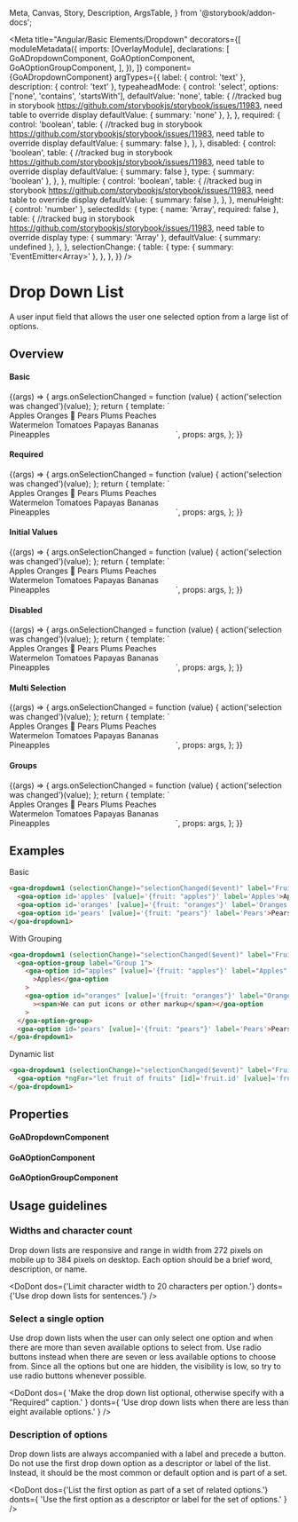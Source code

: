   Meta,
  Canvas,
  Story,
  Description,
  ArgsTable,
} from '@storybook/addon-docs';




<Meta
  title="Angular/Basic Elements/Dropdown"
  decorators={[
    moduleMetadata({
      imports: [OverlayModule],
      declarations: [
        GoADropdownComponent,
        GoAOptionComponent,
        GoAOptionGroupComponent,
      ],
    }),
  ]}
  component={GoADropdownComponent}
  argTypes={{
    label: { control: 'text' },
    description: { control: 'text' },
    typeaheadMode: {
      control: 'select',
      options: ['none', 'contains', 'startsWith'],
      defaultValue: 'none',
      table: {
        //tracked bug in storybook https://github.com/storybookjs/storybook/issues/11983, need table to override display
        defaultValue: { summary: 'none' },
      },
    },
    required: {
      control: 'boolean',
      table: {
        //tracked bug in storybook https://github.com/storybookjs/storybook/issues/11983, need table to override display
        defaultValue: { summary: false },
      },
    },
    disabled: {
      control: 'boolean',
      table: {
        //tracked bug in storybook https://github.com/storybookjs/storybook/issues/11983, need table to override display
        defaultValue: { summary: false },
        type: { summary: 'boolean' },
      },
    },
    multiple: {
      control: 'boolean',
      table: {
        //tracked bug in storybook https://github.com/storybookjs/storybook/issues/11983, need table to override display
        defaultValue: { summary: false },
      },
    },
    menuHeight: { control: 'number' },
    selectedIds: {
      type: { name: 'Array<string>', required: false },
      table: {
        //tracked bug in storybook https://github.com/storybookjs/storybook/issues/11983, need table to override display
        type: { summary: 'Array<string>' },
        defaultValue: { summary: undefined },
      },
    },
    selectionChange: {
      table: {
        type: { summary: 'EventEmitter<Array<any>>' },
      },
    },
  }}
/>

# Drop Down List

A user input field that allows the user one selected option from a large list of options.

## Overview

#### Basic

<Canvas>
  <Story
    name="Basic"
    height={400}
    args={{
      label: 'Fruits',
      description: 'Choose your favourite fruit!',
      typeaheadMode: 'none',
      required: false,
      disabled: false,
      multiple: false,
    }}
  >
    {(args) => {
      args.onSelectionChanged = function (value) {
        action('selection was changed')(value);
      };
      return {
        template: `<span style="width:300px;display:inline-block;">
                    <goa-dropdown1
                        (selectionChange)="onSelectionChanged($event)"
                        [typeaheadMode]="typeaheadMode"
                        [menuHeight]="menuHeight"
                        [required]="required"
                        [disabled]="disabled"
                        [multiple]="multiple"
                        [label]="label"
                        [selectedIds]="selectedIds"
                        [description]="description">
                      <goa-option id='apples' [value]='{fruit: "apples"}' label="Apples">Apples</goa-option>
                      <goa-option id='oranges' [value]='{fruit: "oranges"}' label="Oranges"><span>Oranges 🍊</span></goa-option>
                      <goa-option id='pears' [value]='{fruit: "pears"}' label="Pears">Pears</goa-option>
                      <goa-option id='plums' [value]='{fruit: "plums"}' label="Plums">Plums</goa-option>
                      <goa-option id='peaches' [value]='{fruit: "peaches"}' label="Peaches">Peaches</goa-option>
                      <goa-option id='watermelons' [value]='{fruit: "watermelons"}' label="Watermelon">Watermelon</goa-option>
                      <goa-option id='tomatoes' [value]='{fruit: "tomatoes"}' label="Tomatoes">Tomatoes</goa-option>
                      <goa-option id='papayas' [value]='{fruit: "papayas"}' label="Papayas">Papayas</goa-option>
                      <goa-option id='bananas' [value]='{fruit: "bananas"}' label="Bananas">Bananas</goa-option>
                      <goa-option id='pineapples' [value]='{fruit: "pineapples"}' label="Pineapples">Pineapples</goa-option>
                    </goa-dropdown1>
                  </span>`,
        props: args,
      };
    }}
  </Story>
</Canvas>

#### Required

<Canvas>
  <Story
    name="Required"
    height={400}
    args={{
      label: 'Fruits',
      description: 'Choose your favourite fruit!',
      typeaheadMode: 'none',
      required: true,
      disabled: false,
      multiple: false,
    }}
  >
    {(args) => {
      args.onSelectionChanged = function (value) {
        action('selection was changed')(value);
      };
      return {
        template: `<span style="width:300px;display:inline-block;">
                    <goa-dropdown1
                        (selectionChange)="onSelectionChanged($event)"
                        [typeaheadMode]="typeaheadMode"
                        [menuHeight]="menuHeight"
                        [required]="required"
                        [disabled]="disabled"
                        [multiple]="multiple"
                        [label]="label"
                        [selectedIds]="selectedIds"
                        [description]="description">
                      <goa-option id='apples' [value]='{fruit: "apples"}' label="Apples">Apples</goa-option>
                      <goa-option id='oranges' [value]='{fruit: "oranges"}' label="Oranges"><span>Oranges 🍊</span></goa-option>
                      <goa-option id='pears' [value]='{fruit: "pears"}' label="Pears">Pears</goa-option>
                      <goa-option id='plums' [value]='{fruit: "plums"}' label="Plums">Plums</goa-option>
                      <goa-option id='peaches' [value]='{fruit: "peaches"}' label="Peaches">Peaches</goa-option>
                      <goa-option id='watermelons' [value]='{fruit: "watermelons"}' label="Watermelon">Watermelon</goa-option>
                      <goa-option id='tomatoes' [value]='{fruit: "tomatoes"}' label="Tomatoes">Tomatoes</goa-option>
                      <goa-option id='papayas' [value]='{fruit: "papayas"}' label="Papayas">Papayas</goa-option>
                      <goa-option id='bananas' [value]='{fruit: "bananas"}' label="Bananas">Bananas</goa-option>
                      <goa-option id='pineapples' [value]='{fruit: "pineapples"}' label="Pineapples">Pineapples</goa-option>
                    </goa-dropdown1>
                  </span>`,
        props: args,
      };
    }}
  </Story>
</Canvas>

#### Initial Values

<Canvas>
  <Story
    name="Initial Values"
    height={400}
    args={{
      label: 'Fruits',
      description: 'Choose your favourite fruit!',
      typeaheadMode: 'none',
      required: false,
      disabled: false,
      multiple: false,
    }}
  >
    {(args) => {
      args.onSelectionChanged = function (value) {
        action('selection was changed')(value);
      };
      return {
        template: `<span style="width:300px;display:inline-block;">
                    <goa-dropdown1
                        (selectionChange)="onSelectionChanged($event)"
                        [typeaheadMode]="typeaheadMode"
                        [menuHeight]="menuHeight"
                        [required]="required"
                        [disabled]="disabled"
                        [multiple]="multiple"
                        [label]="label"
                        [selectedIds]="selectedIds"
                        [description]="description">
                      <goa-option id='apples' [value]='{fruit: "apples"}' label="Apples">Apples</goa-option>
                      <goa-option id='oranges' [defaultSelected]="true" [value]='{fruit: "oranges"}' label="Oranges"><span>Oranges 🍊</span></goa-option>
                      <goa-option id='pears' [value]='{fruit: "pears"}' label="Pears">Pears</goa-option>
                      <goa-option id='plums' [value]='{fruit: "plums"}' label="Plums">Plums</goa-option>
                      <goa-option id='peaches' [value]='{fruit: "peaches"}' label="Peaches">Peaches</goa-option>
                      <goa-option id='watermelons' [value]='{fruit: "watermelons"}' label="Watermelon">Watermelon</goa-option>
                      <goa-option id='tomatoes' [value]='{fruit: "tomatoes"}' label="Tomatoes">Tomatoes</goa-option>
                      <goa-option id='papayas' [value]='{fruit: "papayas"}' label="Papayas">Papayas</goa-option>
                      <goa-option id='bananas' [value]='{fruit: "bananas"}' label="Bananas">Bananas</goa-option>
                      <goa-option id='pineapples' [value]='{fruit: "pineapples"}' label="Pineapples">Pineapples</goa-option>
                    </goa-dropdown1>
                  </span>`,
        props: args,
      };
    }}
  </Story>
</Canvas>

#### Disabled

<Canvas>
  <Story
    name="Disabled"
    height={400}
    args={{
      label: 'Fruits',
      description: 'Choose your favourite fruit!',
      typeaheadMode: 'none',
      required: false,
      disabled: true,
      multiple: false,
    }}
  >
    {(args) => {
      args.onSelectionChanged = function (value) {
        action('selection was changed')(value);
      };
      return {
        template: `<span style="width:300px;display:inline-block;">
                    <goa-dropdown1
                        (selectionChange)="onSelectionChanged($event)"
                        [typeaheadMode]="typeaheadMode"
                        [menuHeight]="menuHeight"
                        [required]="required"
                        [disabled]="disabled"
                        [multiple]="multiple"
                        [label]="label"
                        [selectedIds]="selectedIds"
                        [description]="description">
                      <goa-option id='apples' [value]='{fruit: "apples"}' label="Apples">Apples</goa-option>
                      <goa-option id='oranges' [value]='{fruit: "oranges"}' label="Oranges"><span>Oranges 🍊</span></goa-option>
                      <goa-option id='pears' [value]='{fruit: "pears"}' label="Pears">Pears</goa-option>
                      <goa-option id='plums' [value]='{fruit: "plums"}' label="Plums">Plums</goa-option>
                      <goa-option id='peaches' [value]='{fruit: "peaches"}' label="Peaches">Peaches</goa-option>
                      <goa-option id='watermelons' [value]='{fruit: "watermelons"}' label="Watermelon">Watermelon</goa-option>
                      <goa-option id='tomatoes' [value]='{fruit: "tomatoes"}' label="Tomatoes">Tomatoes</goa-option>
                      <goa-option id='papayas' [value]='{fruit: "papayas"}' label="Papayas">Papayas</goa-option>
                      <goa-option id='bananas' [value]='{fruit: "bananas"}' label="Bananas">Bananas</goa-option>
                      <goa-option id='pineapples' [value]='{fruit: "pineapples"}' label="Pineapples">Pineapples</goa-option>
                    </goa-dropdown1>
                  </span>`,
        props: args,
      };
    }}
  </Story>
</Canvas>

#### Multi Selection

<Canvas>
  <Story
    name="Multi Selection"
    height={400}
    args={{
      label: 'Fruits',
      description: 'Choose your favourite fruit!',
      typeaheadMode: 'none',
      required: false,
      disabled: false,
      multiple: true,
    }}
  >
    {(args) => {
      args.onSelectionChanged = function (value) {
        action('selection was changed')(value);
      };
      return {
        template: `<span style="width:300px;display:inline-block;">
                    <goa-dropdown1
                        (selectionChange)="onSelectionChanged($event)"
                        [typeaheadMode]="typeaheadMode"
                        [menuHeight]="menuHeight"
                        [required]="required"
                        [disabled]="disabled"
                        [multiple]="multiple"
                        [label]="label"
                        [selectedIds]="selectedIds"
                        [description]="description">
                      <goa-option id='apples' [value]='{fruit: "apples"}' label="Apples">Apples</goa-option>
                      <goa-option id='oranges' [value]='{fruit: "oranges"}' label="Oranges"><span>Oranges 🍊</span></goa-option>
                      <goa-option id='pears' [value]='{fruit: "pears"}' label="Pears">Pears</goa-option>
                      <goa-option id='plums' [value]='{fruit: "plums"}' label="Plums">Plums</goa-option>
                      <goa-option id='peaches' [value]='{fruit: "peaches"}' label="Peaches">Peaches</goa-option>
                      <goa-option id='watermelons' [value]='{fruit: "watermelons"}' label="Watermelon">Watermelon</goa-option>
                      <goa-option id='tomatoes' [value]='{fruit: "tomatoes"}' label="Tomatoes">Tomatoes</goa-option>
                      <goa-option id='papayas' [value]='{fruit: "papayas"}' label="Papayas">Papayas</goa-option>
                      <goa-option id='bananas' [value]='{fruit: "bananas"}' label="Bananas">Bananas</goa-option>
                      <goa-option id='pineapples' [value]='{fruit: "pineapples"}' label="Pineapples">Pineapples</goa-option>
                    </goa-dropdown1>
                  </span>`,
        props: args,
      };
    }}
  </Story>
</Canvas>

#### Groups

<Canvas>
  <Story
    name="Groups"
    height={400}
    args={{
      label: 'Fruits',
      description: 'Choose your favourite fruit!',
      typeaheadMode: 'none',
      required: false,
      disabled: false,
      multiple: false,
    }}
  >
    {(args) => {
      args.onSelectionChanged = function (value) {
        action('selection was changed')(value);
      };
      return {
        template: `<span style="width:300px;display:inline-block;">
                    <goa-dropdown1 (selectionChange)="selectionChanged($event)"
                        [required]="required"
                        [menuHeight]="menuHeight"
                        [typeaheadMode]="typeaheadMode"
                        [disabled]="disabled"
                        [multiple]="multiple"
                        [label]="label"
                        [description]="description">
                      <goa-option-group label="Group 1">
                        <goa-option id='apples' [value]='{fruit: "apples"}' label="Apples">Apples</goa-option>
                        <goa-option id='oranges' [defaultSelected]="true" [value]='{fruit: "oranges"}' label="Oranges"><span>Oranges 🍊</span></goa-option>
                        <goa-option id='pears' [value]='{fruit: "pears"}' label="Pears">Pears</goa-option>
                      </goa-option-group>
                      <goa-option-group label="Group 2">
                        <goa-option id='plums' [value]='{fruit: "plums"}' label="Plums">Plums</goa-option>
                        <goa-option id='peaches' [value]='{fruit: "peaches"}' label="Peaches">Peaches</goa-option>
                        <goa-option id='watermelons' [value]='{fruit: "watermelons"}' label="Watermelons">Watermelon</goa-option>
                        <goa-option id='tomatoes' [value]='{fruit: "tomatoes"}' label="Tomatoes">Tomatoes</goa-option>
                        <goa-option id='papayas' [value]='{fruit: "papayas"}' label="Papayas">Papayas</goa-option>
                      </goa-option-group>
                      <goa-option id='bananas' [value]='{fruit: "bananas"}' label="Bananas">Bananas</goa-option>
                      <goa-option id='pineapples' [value]='{fruit: "pineapples"}' label="Pineapples">Pineapples</goa-option>
                    </goa-dropdown1>
                  </span>`,
        props: args,
      };
    }}
  </Story>
</Canvas>

## Examples

Basic

```html
<goa-dropdown1 (selectionChange)="selectionChanged($event)" label="Fruits" description="Select your favourite fruit.">
  <goa-option id='apples' [value]='{fruit: "apples"}' label='Apples'>Apples</goa-option>
  <goa-option id='oranges' [value]='{fruit: "oranges"}' label='Oranges'><span>We can put icons or other markup</span></goa-option>
  <goa-option id='pears' [value]='{fruit: "pears"}' label='Pears'>Pears</goa-option>
</goa-dropdown1>
```

With Grouping

```html
<goa-dropdown1 (selectionChange)="selectionChanged($event)" label="Fruits" description="Select your favourite fruit.">
  <goa-option-group label="Group 1">
    <goa-option id="apples" [value]='{fruit: "apples"}' label="Apples"
      >Apples</goa-option
    >
    <goa-option id="oranges" [value]='{fruit: "oranges"}' label="Oranges"
      ><span>We can put icons or other markup</span></goa-option
    >
  </goa-option-group>
  <goa-option id='pears' [value]='{fruit: "pears"}' label='Pears'>Pears</goa-option>
</goa-dropdown1>
```

Dynamic list

```html
<goa-dropdown1 (selectionChange)="selectionChanged($event)" label="Fruits" description="Select your favourite fruit.">
  <goa-option *ngFor="let fruit of fruits" [id]='fruit.id' [value]='fruit' [label]='fruit.label'>{{fruit.label}}</goa-option>
</goa-dropdown1>
```

## Properties

#### GoADropdownComponent

<Description of={GoADropdownComponent} />
<ArgsTable of={GoADropdownComponent} />

#### GoAOptionComponent

<Description of={GoAOptionComponent} />
<ArgsTable of={GoAOptionComponent} />

#### GoAOptionGroupComponent

<Description of={GoAOptionGroupComponent} />
<ArgsTable of={GoAOptionGroupComponent} />

## Usage guidelines

### Widths and character count

Drop down lists are responsive and range in width from 272 pixels on mobile up to 384 pixels
on desktop. Each option should be a brief word, description, or name.

<DoDont
  dos={'Limit character width to 20 characters per option.'}
  donts={'Use drop down lists for sentences.'}
/>

### Select a single option

Use drop down lists when the user can only select one option and when there are more than
seven available options to select from. Use radio buttons instead when there are seven or
less available options to choose from. Since all the options but one are hidden, the visibility
is low, so try to use radio buttons whenever possible.

<DoDont
  dos={
    'Make the drop down list optional, otherwise specify with a "Required" caption.'
  }
  donts={
    'Use drop down lists when there are less than eight available options.'
  }
/>

### Description of options

Drop down lists are always accompanied with a label and precede a button. Do not use the first
drop down option as a descriptor or label of the list. Instead, it should be the most common or
default option and is part of a set.

<DoDont
  dos={'List the first option as part of a set of related options.'}
  donts={
    'Use the first option as a descriptor or label for the set of options.'
  }
/>
